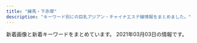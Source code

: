 ```yaml
---
title: "練馬・下赤塚"
description: "キーワード別にの巨乳アジアン・チャイナエステ嬢情報をまとめました。"
---
```


新着画像と新着キーワードをまとめています。
2021年03月03日の情報です。

<DmmAffiliateIns />
<KeywordTable
  shops={
    [
    {
        "img_links": [
            "http://www.hanaest.net/images/r1.jpg",
            "http://www.hanaest.net/up/uploads/20170621202142mimi.jpg",
            "http://www.hanaest.net/up/uploads/20161009222712tomo.jpg",
            "http://www.hanaest.net/images/qj.png",
            "http://www.hanaest.net/images/news.png",
            "http://www.hanaest.net/up/uploads/20171017081729nana.jpg",
            "http://www.hanaest.net/images/ttl_price.png",
            "http://www.hanaest.net/up/uploads/20161128220158nao.jpg",
            "http://www.hanaest.net/images/r2.jpg",
            "http://www.hanaest.net/images/ttl_staff.png",
            "http://www.hanaest.net/images/header_bg.png",
            "http://www.hanaest.net/up/uploads/20171005214644212.jpg",
            "http://www.hanaest.net/images/s2.jpg",
            "http://www.hanaest.net/images/ttl_qj.png"
        ],
        "keywords": {},
        "name": "\u83ef\uff5e\u306f\u306a\uff5e",
        "station": "\u4e0b\u8d64\u585a\u99c5\u5317\u53e3",
        "url": "http://www.hanaest.net/"
    },
    {
        "img_links": [
            "http://binrou.net/img/st111.jpg",
            "http://binrou.net/i/img/sta118.jpg",
            "http://binrou.net/img/s111.jpg",
            "http://binrou.net/img/fla.jpg",
            "http://binrou.net/i/img/sta94.jpg",
            "http://binrou.net/img/sta115.jpg",
            "http://binrou.net/img/st114.jpg",
            "http://binrou.net/img/sta117.jpg",
            "http://binrou.net/img/sta114.jpg",
            "http://binrou.net/i/img/r3.jpg",
            "http://binrou.net/i/img/r1.jpg",
            "http://binrou.net/i/img/sta112.jpg",
            "http://binrou.net/i/img/sta105.jpg",
            "http://binrou.net/img/s117.jpg",
            "http://binrou.net/i/img/sta89.jpg",
            "http://binrou.net/i/img/sta108.jpg",
            "http://binrou.net/i/img/sta109.jpg",
            "http://binrou.net/i/img/sta115.jpg",
            "http://binrou.net/img/s118.jpg",
            "http://binrou.net/img/s115.jpg",
            "http://binrou.net/i/img/sta111.jpg",
            "http://binrou.net/img/botton.jpg",
            "http://binrou.net/i/img/sta98.jpg",
            "http://binrou.net/i/img/st115.jpg",
            "http://binrou.net/img/st118.jpg",
            "http://binrou.net/img/s108.jpg",
            "http://binrou.net/img/sta116.jpg",
            "http://binrou.net/i/img/sta114.jpg",
            "http://binrou.net/i/img/sta97.jpg",
            "http://binrou.net/img/sta118.jpg",
            "http://binrou.net/i/img/sta88.jpg",
            "http://binrou.net/i/img/sta92.jpg",
            "http://binrou.net/img/sta108.jpg",
            "http://binrou.net/i/img/r2.jpg",
            "http://binrou.net/img/s116.jpg",
            "http://binrou.net/img/pickup20.jpg",
            "http://binrou.net/img/sta112.jpg",
            "http://binrou.net/img/sta111.jpg",
            "http://binrou.net/i/img/sta116.jpg",
            "http://binrou.net/i/img/r4.jpg",
            "http://binrou.net/img/st108.jpg",
            "http://binrou.net/img/sta109.jpg",
            "http://binrou.net/img/st109.jpg",
            "http://binrou.net/img/s112.jpg",
            "http://binrou.net/i/img/sta104.jpg",
            "http://binrou.net/img/st117.jpg",
            "http://binrou.net/img/mo.png",
            "http://binrou.net/img/st112.jpg",
            "http://binrou.net/i/img/sta100.jpg",
            "http://binrou.net/img/st116.jpg",
            "http://binrou.net/i/img/st111.jpg",
            "http://binrou.net/img/st115.jpg",
            "http://binrou.net/i/img/sta80.jpg",
            "http://binrou.net/i/img/sta117.jpg",
            "http://binrou.net/img/acc.jpg",
            "http://binrou.net/i/img/acc.jpg",
            "http://binrou.net/img/s114.jpg"
        ],
        "url": "http://binrou.net/",
        "name": "\u30ad\u30e9\u30ad\u30e9",
        "station": "\u7df4\u99ac\u99c5\u897f\u53e3",
        "keywords": {
            "86": 3,
            "F": 2,
            "C": 17,
            "E": 6,
            "D": 1,
            "87": 4,
            "89": 2,
            "88": 1
        }
    },
    {
        "keywords": {
            "87": 6,
            "88": 4,
            "C": 19,
            "D": 10,
            "85": 2,
            "82": 2
        },
        "name": "\u8d64\u3044\u82b1",
        "url": "http://www.akai-hana.esjp.info/",
        "img_links": [
            "http://www.akai-hana.esjp.info/img/slider/2.jpg",
            "http://www.akai-hana.esjp.info/img/btn_blog.jpg",
            "http://www.akai-hana.esjp.info/img/tel.png",
            "http://www.akai-hana.esjp.info/img/info/r7.jpg",
            "http://www.akai-hana.esjp.info/img/info/r4.jpg",
            "http://www.akai-hana.esjp.info/img/info.jpg",
            "http://www.akai-hana.esjp.info/img/info/r2.jpg",
            "http://www.akai-hana.esjp.info/img/pickup.jpg",
            "http://www.akai-hana.esjp.info/files/002.jpg",
            "http://www.akai-hana.esjp.info/files/006.jpg",
            "http://www.akai-hana.esjp.info/img/info/r8.jpg",
            "http://www.akai-hana.esjp.info/img/slider/1.jpg",
            "http://www.akai-hana.esjp.info/img/info/r5.jpg",
            "http://www.akai-hana.esjp.info/img/info/r6.jpg",
            "http://www.akai-hana.esjp.info/img/ttl_news.png",
            "http://www.akai-hana.esjp.info/img/info/r9.jpg",
            "http://www.akai-hana.esjp.info/img/ttl_info.png",
            "http://www.akai-hana.esjp.info/files/007.jpg",
            "http://www.akai-hana.esjp.info/img/goback.jpg",
            "http://www.akai-hana.esjp.info/img/pixta_5458114_M.jpg",
            "http://www.akai-hana.esjp.info/img/imasia_7981159_M.jpg",
            "http://www.akai-hana.esjp.info/files/005.jpg",
            "http://www.akai-hana.esjp.info/img/btn_side_mobile.jpg",
            "http://www.akai-hana.esjp.info/files/003.jpg",
            "http://www.akai-hana.esjp.info/img/info/r3.jpg",
            "http://www.akai-hana.esjp.info/files/001.jpg",
            "http://www.akai-hana.esjp.info/files/004.jpg",
            "http://www.akai-hana.esjp.info/img/pixta_5216568_M.jpg",
            "http://www.akai-hana.esjp.info/img/info/r1.jpg"
        ],
        "station": "\u6210\u5897\u99c54\u756a\u51fa\u53e3"
    },
    {
        "name": "\u30b7\u30a8\u30b9\u30bf",
        "img_links": [
            "http://siesta.ests.jp/photos/sites/39/2021/01/2021011116333321.jpg",
            "http://siesta.ests.jp/images/s-staff.jpg",
            "http://siesta.ests.jp/photos/sites/39/2021/01/2021011116333493.jpg",
            "http://siesta.ests.jp/images/acc1.jpg",
            "http://siesta.ests.jp/images/mobile.jpg",
            "http://siesta.ests.jp/images/top.png",
            "http://siesta.ests.jp/images/acc2.jpg",
            "http://siesta.ests.jp/images/info.jpg",
            "http://siesta.ests.jp/images/s-recriut.jpg",
            "http://siesta.ests.jp/images/acc4.jpg",
            "http://siesta.ests.jp/images/mobile1.jpg",
            "http://siesta.ests.jp/images/acc3.jpg",
            "http://siesta.ests.jp/images/news.jpg",
            "http://siesta.ests.jp/images/pick.jpg",
            "http://siesta.ests.jp/photos/sites/39/2021/01/2021011116333298.jpg"
        ],
        "station": "\u5927\u6cc9\u5b66\u5712\u99c5\u5317\u53e3",
        "url": "http://siesta.ests.jp/",
        "keywords": {
            "88": 4,
            "85": 8,
            "D": 12
        }
    },
    {
        "station": "\u7df4\u99ac\u99c5\u5317\u53e3",
        "name": "\u6708\u306e\u604b",
        "img_links": [
            "http://moonlove.est-u.com/images/index3_06.jpg",
            "http://moonlove.est-u.com/staff/kaori.jpg",
            "http://moonlove.est-u.com/images/index_05.jpg",
            "http://moonlove.est-u.com/images/index_12.jpg",
            "http://moonlove.est-u.com/staff/miki.jpg",
            "http://moonlove.est-u.com/images/index_14.jpg",
            "http://moonlove.est-u.com/images/icon_000.jpg",
            "http://moonlove.est-u.com/images/s3.jpg",
            "http://moonlove.est-u.com/images/s1.jpg",
            "http://moonlove.est-u.com/staff/nami.jpg",
            "http://moonlove.est-u.com/images/index_04.jpg",
            "http://moonlove.est-u.com/images/index_16.jpg",
            "http://moonlove.est-u.com/staff/sakura.jpg",
            "http://moonlove.est-u.com/images/index1_06.jpg",
            "http://moonlove.est-u.com/images/index_13.jpg",
            "http://moonlove.est-u.com/images/s6.jpg",
            "http://moonlove.est-u.com/images/index_15.jpg",
            "http://moonlove.est-u.com/staff/ayumi.jpg",
            "http://moonlove.est-u.com/images/index_02.jpg",
            "http://moonlove.est-u.com/images/index_07.jpg",
            "http://moonlove.est-u.com/images/s5.jpg",
            "http://moonlove.est-u.com/images/index_08.jpg",
            "http://moonlove.est-u.com/images/s4.jpg",
            "http://moonlove.est-u.com/images/s8.jpg",
            "http://moonlove.est-u.com/images/index2_06.jpg",
            "http://moonlove.est-u.com/images/index_17.jpg",
            "http://moonlove.est-u.com/images/index_10.jpg",
            "http://moonlove.est-u.com/images/index_19.jpg",
            "http://moonlove.est-u.com/images/staff_09.jpg"
        ],
        "keywords": {
            "C": 7
        },
        "url": "http://moonlove.est-u.com/"
    },
    {
        "keywords": {},
        "name": "\u3046\u3089\u3089",
        "url": "http://es-nerima.biz/",
        "img_links": [
            "http://es-nerima.biz/wp-content/uploads/2016/10/girl-1-300x450.jpg",
            "http://es-nerima.biz/wp-content/themes/template-salon2/images/newface-ttl.png",
            "http://es-nerima.biz/wp-content/uploads/2016/10/mika-250x330.jpg",
            "http://es-nerima.biz/wp-content/uploads/2016/10/g3-250x330.jpg",
            "http://es-nerima.biz/wp-content/themes/template-salon2/images/pickup-frame.png",
            "http://es-nerima.biz/wp-content/uploads/2016/10/girl-1.jpg",
            "http://es-nerima.biz/wp-content/uploads/2016/10/eri.jpg",
            "http://es-nerima.biz/wp-content/uploads/2016/10/g5.jpg",
            "http://es-nerima.biz/wp-content/uploads/2016/10/g6.jpg",
            "http://es-nerima.biz/wp-content/uploads/2016/10/g6-250x330.jpg",
            "http://es-nerima.biz/wp-content/uploads/2016/10/gallery1.jpg",
            "http://es-nerima.biz/wp-content/uploads/2016/10/mika.jpg",
            "http://es-nerima.biz/wp-content/themes/template-salon2/images/news-ttl.png",
            "http://es-nerima.biz/wp-content/uploads/2016/10/g1-250x330.jpg",
            "http://es-nerima.biz/wp-content/themes/template-salon2/images/massage-de_88_31.jpg",
            "http://es-nerima.biz/wp-content/themes/template-salon2/images/gallery3.jpg",
            "http://es-nerima.biz/wp-content/themes/template-salon2/images/slider1.jpg",
            "http://es-nerima.biz/wp-content/uploads/2016/10/gallery7.jpg",
            "http://es-nerima.biz/wp-content/uploads/2016/10/g1.jpg",
            "http://es-nerima.biz/wp-content/themes/template-salon2/images/gallery2.jpg",
            "http://es-nerima.biz/wp-content/uploads/2016/10/girl-1-250x330.jpg",
            "http://es-nerima.biz/wp-content/themes/template-salon2/images/pickup-ttl.png",
            "http://es-nerima.biz/wp-content/uploads/2016/10/g5-250x330.jpg",
            "http://es-nerima.biz/wp-content/uploads/2016/10/gallery2.jpg",
            "http://es-nerima.biz/wp-content/uploads/2016/10/gallery5.jpg",
            "http://cdn.dino-es.com/images/logo/88x31DinoEs.png",
            "http://es-nerima.biz/wp-content/uploads/2016/10/eri-250x330.jpg",
            "http://es-nerima.biz/wp-content/themes/template-salon2/images/gallery-ttl.png",
            "http://es-nerima.biz/wp-content/uploads/2016/10/gallery8.jpg",
            "http://es-nerima.biz/wp-content/uploads/2016/10/gallery3.jpg",
            "http://es-nerima.biz/wp-content/uploads/2016/10/gallery6.jpg",
            "http://es-nerima.biz/wp-content/uploads/2016/10/g3.jpg",
            "http://es-nerima.biz/wp-content/uploads/2016/10/camp-bnr.jpg",
            "http://es-nerima.biz/wp-content/themes/template-salon2/images/tel.png",
            "http://es-nerima.biz/wp-content/themes/template-salon2/images/gallery1.jpg",
            "http://es-nerima.biz/wp-content/uploads/2016/10/gallery8-600x600.jpg",
            "http://es-nerima.biz/wp-content/themes/template-salon2/images/gallery4.jpg",
            "http://es-nerima.biz/wp-content/themes/template-salon2/images/magazine.jpg",
            "http://es-nerima.biz/wp-content/uploads/2016/10/g4-250x330.jpg",
            "http://es-nerima.biz/wp-content/themes/template-salon2/images/camp-bnr.jpg"
        ],
        "station": "\u7df4\u99ac\u99c5\u5317\u53e3"
    },
    {
        "keywords": {},
        "url": "http://www.relaxes.info/",
        "station": "\u4e0a\u677f\u6a4b\u99c5\u5317\u53e3",
        "img_links": [
            "http://www.relaxes.info/images/ttl_price.png",
            "http://www.relaxes.info/up/uploads/20180315212810me.jpg",
            "http://www.relaxes.info/up/uploads/20201028211704mm.jpg",
            "http://www.relaxes.info/images/price.jpg",
            "http://www.relaxes.info/images/ttl_qj.png",
            "http://www.relaxes.info/images/t1.png",
            "http://www.relaxes.info/images/ttl_staff.png",
            "http://www.relaxes.info/images/s1.png",
            "http://www.relaxes.info/up/uploads/2017071800271212.jpg",
            "http://www.relaxes.info/images/info.jpg",
            "http://www.relaxes.info/images/rec.png",
            "http://www.relaxes.info/images/t2.png",
            "http://www.relaxes.info/images/header_bg.png"
        ],
        "name": "\u8776"
    },
    {
        "img_links": [
            "https://lachesis.este88.com/gals/itika1.jpg",
            "http://lachesis.este88.com/gals/rinnka4.jpg",
            "https://lachesis.este88.com/images/sysh3bar.png",
            "http://lachesis.este88.com/gals/itika2.jpg",
            "http://lachesis.este88.com/gals/maria1.jpg",
            "http://lachesis.este88.com/gals/tumugi3.jpg",
            "http://lachesis.este88.com/images/bg_header3.jpg",
            "http://lachesis.este88.com/gals/minami1.jpg",
            "https://lachesis.este88.com/images/info5.jpg",
            "http://lachesis.este88.com/gals/mao2.jpg",
            "http://lachesis.este88.com/gals/rinnka1.jpg",
            "https://lachesis.este88.com/images/bg_header3.jpg",
            "https://lachesis.este88.com/gals/maria1.jpg",
            "http://lachesis.este88.com/gals/tumugi1.jpg",
            "https://lachesis.este88.com/gals/minami1.jpg",
            "http://lachesis.este88.com/gals/miho2.jpg",
            "http://lachesis.este88.com/gals/itika3.jpg",
            "http://lachesis.este88.com/gals/sayaka1.jpg",
            "http://lachesis.este88.com/gals/aoi2.jpg",
            "http://momipara.jp/img/link/momi234.jpg",
            "http://lachesis.este88.com/gals/minami2.jpg",
            "http://lachesis.este88.com/gals/narumi3.jpg",
            "https://lachesis.este88.com/gals/miku1.jpg",
            "http://lachesis.este88.com/images/sysh3bar.png",
            "http://lachesis.este88.com/gals/sayaka2.jpg",
            "http://lachesis.este88.com/gals/itika1.jpg",
            "https://lachesis.este88.com/gals/rinnka1.jpg",
            "https://lachesis.este88.com/gals/sayaka1.jpg",
            "http://lachesis.este88.com/gals/miku1.jpg",
            "https://lachesis.este88.com/gals/mao1.jpg",
            "http://lachesis.este88.com/gals/aoi3.jpg",
            "https://lachesis.este88.com/gals/narumi1.jpg",
            "http://lachesis.este88.com/gals/sayaka3.jpg",
            "http://lachesis.este88.com/images/line.jpg",
            "http://lachesis.este88.com/gals/narumi4.jpg",
            "https://lachesis.este88.com/gals/tumugi1.jpg",
            "http://lachesis.este88.com/gals/miho3.jpg",
            "http://lachesis.este88.com/gals/aoi1.jpg",
            "http://lachesis.este88.com/gals/mao1.jpg",
            "https://lachesis.este88.com/images/line.jpg",
            "https://lachesis.este88.com/gals/aoi1.jpg",
            "http://lachesis.este88.com/gals/tumugi2.jpg",
            "http://lachesis.este88.com/gals/miku2.jpg",
            "https://lachesis.este88.com/gals/miho1.jpg",
            "http://lachesis.este88.com/gals/miku3.jpg",
            "http://lachesis.este88.com/images/info5.jpg",
            "http://lachesis.este88.com/gals/narumi2.jpg",
            "http://lachesis.este88.com/images/bg_header.jpg",
            "http://lachesis.este88.com/gals/rinnka2.jpg",
            "https://lachesis.este88.com/images/bg_header.jpg",
            "http://lachesis.este88.com/gals/narumi1.jpg",
            "http://lachesis.este88.com/gals/rinnka3.jpg",
            "http://lachesis.este88.com/gals/miho1.jpg"
        ],
        "station": "\u5927\u6cc9\u5b66\u5712\u99c5",
        "url": "http://lachesis.este88.com/",
        "name": "\u30e9\u30b1\u30b7\u30b9\u5927\u6cc9\u5b66\u5712",
        "keywords": {
            "F": 3,
            "G": 1,
            "95": 1,
            "88": 1,
            "86": 1,
            "87": 1,
            "C": 4,
            "84": 1,
            "93": 1,
            "D": 3,
            "91": 2,
            "83": 2,
            "80": 1
        }
    },
    {
        "name": "\u3072\u307e\u308f\u308a",
        "url": "http://himawari.est-u.com/",
        "station": "\u7df4\u99ac\u99c5\u5357\u53e3",
        "img_links": [
            "http://himawari.est-u.com/images/therpist.jpg",
            "http://himawari.est-u.com/images/index_10.jpg",
            "http://himawari.est-u.com/images/a2.jpg",
            "http://himawari.est-u.com/staff/yuki.jpg",
            "http://himawari.est-u.com/staff/nami.jpg",
            "http://himawari.est-u.com/staff/izumi.jpg",
            "http://himawari.est-u.com/images/index_02.jpg",
            "http://himawari.est-u.com/staff/miyuki.jpg",
            "http://himawari.est-u.com/images/a1.jpg",
            "http://himawari.est-u.com/staff/eri.jpg",
            "http://himawari.est-u.com/images/index_08.jpg",
            "http://himawari.est-u.com/images/down.jpg",
            "http://himawari.est-u.com/staff/sakura.jpg",
            "http://himawari.est-u.com/staff/umi.jpg",
            "http://himawari.est-u.com/images/index_04.jpg",
            "http://himawari.est-u.com/staff/asuka.jpg",
            "http://himawari.est-u.com/images/index2_08.jpg"
        ],
        "keywords": {
            "C": 7
        }
    },
    {
        "keywords": {
            "D": 4,
            "86": 3,
            "87": 1
        },
        "name": "\u7652\u3057\u306e\u90e8\u5c4b",
        "url": "http://www.seoul.esjp.info/",
        "img_links": [
            "http://www.seoul.esjp.info/img/nav-001.png",
            "http://www.seoul.esjp.info/files/008.jpg",
            "http://www.seoul.esjp.info/img/nav-002.png",
            "http://www.seoul.esjp.info/files/013.jpg",
            "http://www.seoul.esjp.info/files/007.jpg",
            "http://www.seoul.esjp.info/img/nav-006.png",
            "http://www.seoul.esjp.info/files/003.jpg",
            "http://www.seoul.esjp.info/img/change-002.png",
            "http://www.seoul.esjp.info/img/change-004.png",
            "http://www.seoul.esjp.info/img/nav-003.png",
            "http://www.seoul.esjp.info/files/010.jpg",
            "http://www.seoul.esjp.info/img/foot.png",
            "http://www.seoul.esjp.info/files/015.jpg",
            "http://www.seoul.esjp.info/img/change-005.png",
            "http://www.seoul.esjp.info/img/recuit.png",
            "http://www.seoul.esjp.info/files/001.jpg",
            "http://www.seoul.esjp.info/files/005.jpg",
            "http://www.seoul.esjp.info/img/nav-005.png",
            "http://www.seoul.esjp.info/files/006.jpg",
            "http://www.seoul.esjp.info/img/head.png",
            "http://www.seoul.esjp.info/img/change-001.png",
            "http://www.seoul.esjp.info/files/004.jpg",
            "http://www.seoul.esjp.info/files/011.jpg",
            "http://www.seoul.esjp.info/img/change-003.png",
            "http://www.seoul.esjp.info/img/main-top01.png",
            "http://www.seoul.esjp.info/img/main-top03.png",
            "http://www.seoul.esjp.info/files/012.jpg",
            "http://www.seoul.esjp.info/img/change-006.png",
            "http://www.seoul.esjp.info/img/nav-004.png"
        ],
        "station": "\u7df4\u99ac\u99c5\u897f\u53e3"
    },
    {
        "name": "AROMA PLAZA \u30a2\u30ed\u30de\u30d7\u30e9\u30b6",
        "station": "\u77f3\u795e\u4e95\u516c\u5712\u99c5\u5357\u53e3",
        "keywords": {},
        "img_links": [],
        "url": "http://aroma-p.info/"
    },
    {
        "img_links": [
            "http://www.e-rakuraku.info/images/s1.png",
            "http://www.e-rakuraku.info/images/g4.jpg",
            "http://www.e-rakuraku.info/images/tite-staff.png",
            "http://www.e-rakuraku.info/images/mobile.png",
            "http://www.e-rakuraku.info/images/tel.png",
            "http://www.e-rakuraku.info/images/s2.png",
            "http://www.e-rakuraku.info/images/top.jpg",
            "http://www.e-rakuraku.info/images/g1.jpg",
            "http://www.e-rakuraku.info/images/sr.png",
            "http://www.e-rakuraku.info/images/huiyuan.png",
            "http://www.e-rakuraku.info/images/g5.jpg",
            "http://www.e-rakuraku.info/images/g3.jpg",
            "http://www.e-rakuraku.info/images/tite-gallery.png",
            "http://www.e-rakuraku.info/images/g2.jpg",
            "http://www.e-rakuraku.info/images/newt.png",
            "http://www.e-rakuraku.info/images/newfacet.png",
            "http://www.e-rakuraku.info/images/g0.jpg",
            "http://www.e-rakuraku.info/images/nei_03.jpg"
        ],
        "keywords": {
            "C": 13
        },
        "name": "\u697d\u697d",
        "url": "http://www.e-rakuraku.info/",
        "station": "\u4e2d\u6751\u6a4b\u99c5"
    },
    {
        "url": "http://margaret.ests.jp/",
        "name": "\u30de\u30fc\u30ac\u30ec\u30c3\u30c8",
        "img_links": [
            "http://margaret.ests.jp/images/room1.jpg",
            "http://margaret.ests.jp/images/mobile.jpg",
            "http://margaret.ests.jp/photos/sites/29/2020/06/2020062814010219.jpeg",
            "http://margaret.ests.jp/images/service1.jpg",
            "http://margaret.ests.jp/photos/sites/29/2021/01/2021011511194654.jpg",
            "http://margaret.ests.jp/photos/sites/29/2020/08/2020080615352994.jpeg",
            "http://margaret.ests.jp/photos/sites/29/2020/03/2020032709162529.jpg",
            "http://margaret.ests.jp/images/s_news.jpg",
            "http://margaret.ests.jp/images/top.jpg",
            "http://margaret.ests.jp/photos/sites/29/2020/05/202005281752578.jpg",
            "http://margaret.ests.jp/photos/sites/29/2020/04/202004102157462.jpeg",
            "http://margaret.ests.jp/images/info.jpg",
            "http://margaret.ests.jp/images/room3.jpg",
            "http://margaret.ests.jp/images/s_pick.jpg",
            "http://margaret.ests.jp/images/s_staff.png",
            "http://margaret.ests.jp/images/service3.jpg",
            "http://margaret.ests.jp/images/s_service.png",
            "http://margaret.ests.jp/photos/sites/29/2020/04/202004081414540.jpg",
            "http://margaret.ests.jp/images/room2.jpg",
            "http://margaret.ests.jp/photos/sites/29/2020/04/2020040205541033.jpg",
            "http://margaret.ests.jp/images/service4.jpg",
            "http://margaret.ests.jp/images/service2.jpg",
            "http://margaret.ests.jp/photos/sites/29/2020/04/2020041014190824.jpg",
            "http://margaret.ests.jp/photos/sites/29/2020/08/2020082222274080.jpeg",
            "http://margaret.ests.jp/photos/sites/29/2020/06/202006301829174.jpeg",
            "http://margaret.ests.jp/images/room4.jpg"
        ],
        "keywords": {
            "F": 12,
            "86": 24,
            "87": 12,
            "88": 24,
            "85": 36,
            "D": 84,
            "E": 36
        },
        "station": "\u685c\u53f0\u99c5\u5317\u53e3"
    },
    {
        "url": "https://1270791003.wixsite.com/mysite/",
        "img_links": [
            "https://static.wixstatic.com/media/56292f_4d626237c2cd4806b0251dae4554758e.jpg",
            "https://static.wixstatic.com/media/73ea4e_73ca4971bac34776a53c8b09526abe0d~mv2.jpg",
            "https://static.wixstatic.com/media/56292f_3dc196c69ac04338b46a28f7dc0f4df2.jpg",
            "https://static.wixstatic.com/media/73ea4e_4f276738c0354f93b87840e2d55be62b~mv2.png"
        ],
        "keywords": {},
        "station": "\u65b0\u685c\u53f0\u99c5",
        "name": "\u697d\u3005"
    },
    {
        "url": "http://www.kawaii.mensest.com/",
        "img_links": [
            "http://www.kawaii.mensest.com/common/images/photo03.jpg",
            "http://www.kawaii.mensest.com/files/012.jpg",
            "http://www.kawaii.mensest.com/images/icon_concept.png",
            "http://www.kawaii.mensest.com/common/images/photo01.jpg",
            "http://www.kawaii.mensest.com/files/010.jpg",
            "http://www.kawaii.mensest.com/files/011.jpg",
            "http://www.kawaii.mensest.com/images/icon_info.png",
            "http://www.kawaii.mensest.com/images/icon_staff.png",
            "http://www.kawaii.mensest.com/images/end-info.png",
            "http://www.kawaii.mensest.com/common/images/photo02.jpg",
            "http://www.kawaii.mensest.com/images/btn2.png",
            "http://www.kawaii.mensest.com/files/009.jpg",
            "http://www.kawaii.mensest.com/images/mainImg_sub.jpg",
            "http://www.kawaii.mensest.com/images/icon_tel.png",
            "http://www.kawaii.mensest.com/images/icon_top.png"
        ],
        "station": "\u7df4\u99ac\u99c5\u4e2d\u592e\u53e3",
        "keywords": {
            "87": 4,
            "D": 4
        },
        "name": "Kawaii\u604b\u4eba"
    },
    {
        "url": "http://www.hi-msg.com/dansin/",
        "station": "\u3068\u304d\u308f\u53f0\u99c5\u5357\u53e3",
        "name": "\u6696\u5fc3",
        "img_links": [
            "http://www.hi-msg.com/dansin/images/top1.jpg",
            "http://www.hi-msg.com/dansin/images/top.jpg",
            "http://www.hi-msg.com/dansin/images/nav.jpg",
            "http://www.hi-msg.com/dansin/images/s_face.jpg",
            "http://www.hi-msg.com/dansin/images/p-8.jpg",
            "http://www.hi-msg.com/dansin/images/p-4-1.jpg",
            "http://www.hi-msg.com/dansin/images/p-1.jpg",
            "http://www.hi-msg.com/dansin/images/p-2-1.jpg",
            "http://www.hi-msg.com/dansin/images/s_info.jpg",
            "http://www.hi-msg.com/dansin/images/p-5-1.jpg",
            "http://www.hi-msg.com/dansin/images/1.jpg",
            "http://www.hi-msg.com/dansin/images/s_news.jpg",
            "http://www.hi-msg.com/dansin/images/s_pick.jpg",
            "http://www.hi-msg.com/dansin/images/p-5.jpg",
            "http://www.hi-msg.com/dansin/images/p-4.jpg",
            "http://www.hi-msg.com/dansin/images/p-1-1.jpg",
            "http://www.hi-msg.com/dansin/images/p-6-1.jpg",
            "http://www.hi-msg.com/dansin/images/p-6.jpg",
            "http://www.hi-msg.com/dansin/images/end1.jpg",
            "http://www.hi-msg.com/dansin/images/p-2.jpg",
            "http://www.hi-msg.com/dansin/images/p-7.jpg",
            "http://www.hi-msg.com/dansin/images/mobile.jpg"
        ],
        "keywords": {}
    },
    {
        "keywords": {},
        "img_links": [
            "http://www.es-yas.click/images/2.jpg",
            "http://www.es-yas.click/images/1.jpg",
            "http://www.es-yas.click/images/mobile.jpg",
            "http://www.es-yas.click/images/interior_t.jpg",
            "http://www.es-yas.click/img/magi1.jpg",
            "http://www.es-yas.click/img/sayuri1.jpg",
            "http://www.es-yas.click/images/newface.png",
            "http://www.es-yas.click/images/info.png",
            "http://www.es-yas.click/images/head.jpg",
            "http://www.es-yas.click/images/sirase.jpg",
            "http://www.es-yas.click/images/sys2.png",
            "http://www.es-yas.click/images/int1.png",
            "http://www.es-yas.click/img/riri1.jpg",
            "http://www.es-yas.click/images/int2.png",
            "http://www.es-yas.click/images/staff_t.jpg",
            "http://www.es-yas.click/images/tel.jpg",
            "http://www.es-yas.click/images/3.jpg",
            "http://www.es-yas.click/images/sys1.png",
            "http://www.es-yas.click/images/s1.png",
            "http://www.es-yas.click/images/news.jpg",
            "http://www.es-yas.click/images/ac1.png"
        ],
        "name": "\u30b9\u30a6\u30a3\u30fc\u30c8",
        "station": "\u4e2d\u6751\u6a4b\u99c5\u5357\u53e3",
        "url": "http://www.es-yas.click/"
    },
    {
        "img_links": [
            "http://www.sugatabi.mesthe.com/files/008.jpg",
            "http://www.sugatabi.mesthe.com/files/008-02.jpg",
            "http://www.sugatabi.mesthe.com/files/006.jpg",
            "http://www.sugatabi.mesthe.com/files/009-02.jpg",
            "http://www.sugatabi.mesthe.com/files/005.jpg",
            "http://www.sugatabi.mesthe.com/files/002.jpg",
            "http://www.sugatabi.mesthe.com/images/shop/shop03.jpg",
            "http://www.sugatabi.mesthe.com/files/001.jpg",
            "http://www.sugatabi.mesthe.com/files/003-02.jpg",
            "http://www.sugatabi.mesthe.com/files/009.jpg",
            "http://www.sugatabi.mesthe.com/files/006-02.jpg",
            "http://www.sugatabi.mesthe.com/files/004.jpg",
            "http://www.sugatabi.mesthe.com/files/010.jpg",
            "http://www.sugatabi.mesthe.com/images/shop/shop04.jpg",
            "http://www.sugatabi.mesthe.com/files/010-02.jpg",
            "http://www.sugatabi.mesthe.com/files/001-02.jpg",
            "http://www.sugatabi.mesthe.com/images/bj3.png",
            "http://www.sugatabi.mesthe.com/files/003.jpg",
            "http://www.sugatabi.mesthe.com/images/top_sche.png",
            "http://www.sugatabi.mesthe.com/images/girl-z1.jpg",
            "http://www.sugatabi.mesthe.com/images/shop/shop01.jpg",
            "http://www.sugatabi.mesthe.com/files/002-02.jpg",
            "http://www.sugatabi.mesthe.com/images/link_line.png",
            "http://www.sugatabi.mesthe.com/images/staff_line.png",
            "http://www.sugatabi.mesthe.com/images/shop/shop02.jpg",
            "http://www.sugatabi.mesthe.com/images/top.jpg",
            "http://www.sugatabi.mesthe.com/images/mobile.jpg",
            "http://www.sugatabi.mesthe.com/images/girl-z2.jpg",
            "http://www.sugatabi.mesthe.com/files/004-02.jpg",
            "http://www.sugatabi.mesthe.com/files/005-02.jpg"
        ],
        "keywords": {
            "85": 1,
            "D": 7,
            "84": 1,
            "86": 3,
            "87": 4,
            "C": 2
        },
        "name": "\u59ff\u7f8e",
        "url": "http://www.sugatabi.mesthe.com/",
        "station": "\u3068\u304d\u308f\u53f0\u99c5\u5357\u53e3"
    },
    {
        "station": "\u6210\u5897\u99c5\u5317\u53e3",
        "name": "\u5348\u5f8c\u306e\u591c",
        "url": "http://mannmaru.xyz/",
        "keywords": {
            "94": 1,
            "89": 1,
            "E": 2,
            "G": 1,
            "88": 1,
            "86": 17,
            "D": 17,
            "C": 26
        },
        "img_links": [
            "http://mannmaru.xyz/uploads/201106/1-201106163411121.jpg",
            "http://mannmaru.xyz/uploads/210118/1-21011P91210456.jpg",
            "http://mannmaru.xyz/style/images/end.jpg",
            "http://mannmaru.xyz/style/images/bj3.png",
            "http://mannmaru.xyz/uploads/210222/1-210222095259219.jpg",
            "http://mannmaru.xyz/uploads/210301/1-2103010Z614408.jpg",
            "http://mannmaru.xyz/uploads/201020/1-2010200T649248.jpg",
            "http://mannmaru.xyz/uploads/201020/1-2010200TG3423.jpg",
            "http://mannmaru.xyz/uploads/201006/1-201006104306102.jpg",
            "http://mannmaru.xyz/uploads/201214/1-2012141405532C.jpg",
            "http://mannmaru.xyz/uploads/201106/1-2011061633492c.jpg",
            "http://mannmaru.xyz/uploads/210118/1-21011P9140L03.jpg",
            "http://mannmaru.xyz/uploads/210201/1-210201103ZbG.jpg",
            "http://mannmaru.xyz/uploads/210201/1-21020110402L62.jpg",
            "http://mannmaru.xyz/uploads/201028/1-20102Q24R2Y7.jpg",
            "http://mannmaru.xyz/style/images/room2.jpg",
            "http://mannmaru.xyz/uploads/210201/1-2102011039521I.jpg",
            "http://mannmaru.xyz/style/images/top.png",
            "http://mannmaru.xyz/uploads/201026/1-201026095440P8.jpg",
            "http://mannmaru.xyz/uploads/210222/1-210222095309317.jpg",
            "http://mannmaru.xyz/uploads/210301/1-2103010Z550512.jpg",
            "http://mannmaru.xyz/uploads/201130/1-20113009354V96.jpg",
            "http://mannmaru.xyz/uploads/210201/1-210201104555H2.jpg",
            "http://mannmaru.xyz/uploads/201130/1-20113009352G24.jpg",
            "http://mannmaru.xyz/uploads/210105/1-210105124S0643.jpg",
            "http://mannmaru.xyz/uploads/210118/1-21011P913545J.jpg",
            "http://mannmaru.xyz/style/images/room4.jpg",
            "http://mannmaru.xyz/uploads/210222/1-210222095423251.jpg",
            "http://mannmaru.xyz/uploads/210201/1-210201104603c3.jpg",
            "http://mannmaru.xyz/uploads/210105/1-210105124QM16.jpg",
            "http://mannmaru.xyz/uploads/210222/1-21022209535E28.jpg",
            "http://mannmaru.xyz/uploads/201006/1-201006104331a4.jpg",
            "http://mannmaru.xyz/uploads/201010/1-2010101A4532c.jpg",
            "http://mannmaru.xyz/uploads/210301/1-2103010Z62C22.jpg",
            "http://mannmaru.xyz/style/images/mobile.jpg",
            "http://mannmaru.xyz/uploads/201214/1-201214140532633.jpg",
            "http://mannmaru.xyz/uploads/201028/1-20102Q24S0942.jpg",
            "http://mannmaru.xyz/uploads/210105/1-210105124T2148.jpg",
            "http://mannmaru.xyz/uploads/201112/1-2011120U259211.jpg",
            "http://mannmaru.xyz/style/images/room1.jpg",
            "http://mannmaru.xyz/uploads/210115/1-2101151H414522.jpg",
            "http://mannmaru.xyz/uploads/201112/1-2011120U33N31.jpg",
            "http://mannmaru.xyz/uploads/201106/1-201106163420503.jpg",
            "http://mannmaru.xyz/style/images/room3.jpg",
            "http://mannmaru.xyz/uploads/201130/1-20113009355I62.jpg",
            "http://mannmaru.xyz/uploads/201006/1-201006104323245.jpg",
            "http://mannmaru.xyz/uploads/201028/1-20102Q24PXb.jpg",
            "http://mannmaru.xyz/uploads/201214/1-201214140544N0.jpg",
            "http://mannmaru.xyz/style/images/girl-z1.jpg",
            "http://mannmaru.xyz/style/images/staff_line.png",
            "http://mannmaru.xyz/uploads/201020/1-2010200TF4347.jpg",
            "http://mannmaru.xyz/uploads/210201/1-21020110453K96.jpg",
            "http://mannmaru.xyz/uploads/210222/1-2102220954134V.jpg",
            "http://mannmaru.xyz/plus/images/room5.jpg",
            "http://mannmaru.xyz/uploads/201212/1-201212152243942.jpg",
            "http://mannmaru.xyz/style/images/girl-z2.jpg",
            "http://mannmaru.xyz/uploads/210222/1-21022209531W45.jpg",
            "http://mannmaru.xyz/uploads/200912/1-200912152551K9.jpg",
            "http://mannmaru.xyz/uploads/201226/1-20122616061Aa.jpg",
            "http://mannmaru.xyz/uploads/201112/1-2011120U32Q21.jpg",
            "http://mannmaru.xyz/style/images/dt.jpg"
        ]
    },
    {
        "station": "\u7df4\u99ac\u99c5",
        "url": "http://amaen.rankuens.com/",
        "name": "\u7518\u3048\u3093\u574a",
        "keywords": {
            "89": 2,
            "87": 3,
            "C": 2
        },
        "img_links": [
            "http://amaen.rankuens.com/css/staff/staff-05.jpg",
            "http://amaen.rankuens.com/css/staff/staff-004.jpg",
            "http://amaen.rankuens.com/css/staff/naiyo02.png",
            "http://amaen.rankuens.com/css/nav/nav04.png",
            "http://amaen.rankuens.com/css/nav/nav02.png",
            "http://amaen.rankuens.com/css/left.png",
            "http://amaen.rankuens.com/css/nav/nav06.png",
            "http://amaen.rankuens.com/css/nav/nav05.png",
            "http://amaen.rankuens.com/css/top04.jpg",
            "http://amaen.rankuens.com/css/staff/staff-02.jpg",
            "http://amaen.rankuens.com/css/top01.jpg",
            "http://amaen.rankuens.com/css/right.png",
            "http://amaen.rankuens.com/css/nav/nav03.png",
            "http://amaen.rankuens.com/css/head.jpg",
            "http://amaen.rankuens.com/css/staff/naiyo01.png",
            "http://amaen.rankuens.com/css/nav/nav01.png",
            "http://amaen.rankuens.com/css/top02.jpg",
            "http://amaen.rankuens.com/css/staff/staff-01.jpg",
            "http://amaen.rankuens.com/css/staff/staff-003.jpg"
        ]
    },
    {
        "img_links": [
            "http://www.nerima-rose.com/images/index-rosa_04.jpg",
            "http://www.nerima-rose.com/images/aroma/r1.jpg",
            "http://www.nerima-rose.com/images/staff/16/kaori2.jpg",
            "http://www.nerima-rose.com/images/index-rosa_02.jpg",
            "http://www.nerima-rose.com/images/rosa-pindao_07.jpg",
            "http://www.nerima-rose.com/images/staff/16/misaki2.jpg",
            "http://www.nerima-rose.com/images/staff/17/2/ena.jpg",
            "http://www.nerima-rose.com/images/images/sys2018_06.jpg",
            "http://www.nerima-rose.com/images/rosa-sys_04.jpg",
            "http://www.nerima-rose.com/images/nav/nav-rec.jpg",
            "http://www.nerima-rose.com/cgi-bin/topics/img/16-1.jpg",
            "http://www.nerima-rose.com/images/shop/4/s1.jpg",
            "http://www.nerima-rose.com/images/staff/16/aya2.jpg",
            "http://www.nerima-rose.com/images/aroma/r3.jpg",
            "http://www.nerima-rose.com/images/rosa-sys_09a.jpg",
            "http://www.nerima-rose.com/images/images/sys2018_03.jpg",
            "http://www.nerima-rose.com/images/sys3.jpg",
            "http://www.nerima-rose.com/images/shop/h1.jpg",
            "http://www.nerima-rose.com/images/aroma/r2.jpg",
            "http://www.nerima-rose.com/images/staff/17/2/nana.png",
            "http://www.nerima-rose.com/images/shop/11.jpg",
            "http://www.nerima-rose.com/images/index-rosa_09.jpg",
            "http://www.nerima-rose.com/images/staff/17/riri.jpg",
            "http://www.nerima-rose.com/images/shop/3/sh1.jpg",
            "http://www.nerima-rose.com/images/staff/17/2/kina.jpg",
            "http://www.nerima-rose.com/images/rosa-pindao_09.jpg",
            "http://www.nerima-rose.com/images/nav/nav-acc.jpg"
        ],
        "keywords": {
            "C": 8
        },
        "url": "http://www.nerima-rose.com/",
        "name": "ROSE",
        "station": "\u7df4\u99ac\u99c5\u5357\u53e3"
    },
    {
        "img_links": [],
        "name": "\u6e29",
        "url": "http://tenpo2.iest.info/",
        "keywords": {},
        "station": "\u4e0a\u677f\u6a4b\u99c5\u5317\u53e3"
    },
    {
        "img_links": [
            "http://koukoku.xyz/garden/css/staff/staff001.jpg",
            "http://koukoku.xyz/garden/css/nav/nav05.png",
            "http://koukoku.xyz/garden/css/nav/nav06.png",
            "http://koukoku.xyz/garden/css/left.jpg",
            "http://koukoku.xyz/garden/css/nav/nav04.png",
            "http://koukoku.xyz/garden/css/nav/nav03.png",
            "http://koukoku.xyz/garden/css/staff06.jpg",
            "http://koukoku.xyz/garden/css/nav/nav01.png",
            "http://koukoku.xyz/garden/css/staff/staff06.jpg",
            "http://koukoku.xyz/garden/css/nav/nav02.png",
            "http://koukoku.xyz/garden/css/staff/staff05-b.jpg",
            "http://koukoku.xyz/garden/css/staff001.jpg",
            "http://koukoku.xyz/garden/css/top01.jpg",
            "http://koukoku.xyz/garden/css/staff/staff003.jpg",
            "http://koukoku.xyz/garden/css/tel.png",
            "http://koukoku.xyz/garden/css/staff/staff05.jpg",
            "http://koukoku.xyz/garden/css/staff0002.jpg",
            "http://koukoku.xyz/garden/css/staff05.jpg",
            "http://koukoku.xyz/garden/css/staff/staff004.jpg",
            "http://koukoku.xyz/garden/css/top04.jpg",
            "http://koukoku.xyz/garden/css/staff/staff002.jpg",
            "http://koukoku.xyz/garden/css/right.jpg"
        ],
        "name": "\u591c\u306e\u30ac\u30fc\u30c7\u30f3",
        "url": "http://koukoku.xyz/garden/",
        "keywords": {
            "85": 1,
            "89": 2,
            "E": 1,
            "D": 3,
            "F": 1,
            "87": 1,
            "C": 1,
            "92": 2
        },
        "station": "\u7df4\u99ac\u99c5"
    },
    {
        "station": "\u7df4\u99ac\u99c5\u897f\u53e3",
        "name": "\u3064\u307c\u307f",
        "img_links": [],
        "url": "https://salasa.tokyo/",
        "keywords": {}
    },
    {
        "url": "http://midori-massage.work/",
        "name": "\u7dd1",
        "keywords": {
            "E": 5,
            "F": 2,
            "87": 5,
            "D": 2,
            "89": 1,
            "88": 3,
            "C": 16
        },
        "img_links": [
            "http://midori-massage.work/img/st056.jpg",
            "http://midori-massage.work/img/st56.jpg",
            "http://midori-massage.work/img/ss45.jpg",
            "http://midori-massage.work/img/st54.jpg",
            "http://midori-massage.work/img/a3.jpg",
            "http://midori-massage.work/img/ss55.jpg",
            "http://midori-massage.work/img/ss41.jpg",
            "http://midori-massage.work/img/ss2.jpg",
            "http://midori-massage.work/img/ss8.jpg",
            "http://midori-massage.work/img/ss46.jpg",
            "http://midori-massage.work/img/mo.png",
            "http://midori-massage.work/img/ss34.jpg",
            "http://midori-massage.work/img/ss50.jpg",
            "http://midori-massage.work/img/ss6.jpg",
            "http://midori-massage.work/img/ss16.jpg",
            "http://midori-massage.work/img/ss9.jpg",
            "http://midori-massage.work/img/ss33.jpg",
            "http://midori-massage.work/img/a2.jpg",
            "http://midori-massage.work/img/st53.jpg",
            "http://midori-massage.work/img/fla-1.jpg",
            "http://midori-massage.work/img/ss23.jpg",
            "http://midori-massage.work/img/ss30.jpg",
            "http://midori-massage.work/img/st50.jpg",
            "http://midori-massage.work/img/ss3.jpg",
            "http://midori-massage.work/img/ss31.jpg",
            "http://midori-massage.work/img/ss22.jpg",
            "http://midori-massage.work/img/ss12.jpg",
            "http://midori-massage.work/img/s55.png",
            "http://midori-massage.work/img/ss40.jpg",
            "http://midori-massage.work/img/ss48.jpg",
            "http://midori-massage.work/img/ss36.jpg",
            "http://midori-massage.work/img/s47.png",
            "http://midori-massage.work/img/s54.png",
            "http://midori-massage.work/img/st57.jpg",
            "http://midori-massage.work/img/ss1.jpg",
            "http://midori-massage.work/img/ss37.jpg",
            "http://midori-massage.work/img/ss44.jpg",
            "http://midori-massage.work/img/ss51.jpg",
            "http://midori-massage.work/img/st55.jpg",
            "http://midori-massage.work/img/ss15.jpg",
            "http://midori-massage.work/img/s50.png",
            "http://midori-massage.work/img/botton.jpg",
            "http://midori-massage.work/img/ss32.jpg",
            "http://midori-massage.work/img/ss13.jpg",
            "http://midori-massage.work/img/ss7.jpg",
            "http://midori-massage.work/img/st52.jpg",
            "http://midori-massage.work/img/ss24.jpg",
            "http://midori-massage.work/img/ss47.jpg",
            "http://midori-massage.work/img/ss18.jpg",
            "http://midori-massage.work/img/ss5.jpg",
            "http://midori-massage.work/img/ss19.jpg",
            "http://midori-massage.work/img/ss26.jpg",
            "http://midori-massage.work/img/ss14.jpg",
            "http://midori-massage.work/img/ss4.jpg",
            "http://midori-massage.work/img/ss25.jpg",
            "http://midori-massage.work/img/ss17.jpg",
            "http://midori-massage.work/img/ss49.jpg",
            "http://midori-massage.work/img/ss42.jpg",
            "http://midori-massage.work/img/ss57.jpg",
            "http://midori-massage.work/img/fla-2.jpg",
            "http://midori-massage.work/img/ss10.jpg",
            "http://midori-massage.work/img/ss28.jpg",
            "http://midori-massage.work/img/s57.png",
            "http://midori-massage.work/img/s56.png",
            "http://midori-massage.work/img/ss56.jpg",
            "http://midori-massage.work/img/ss35.jpg",
            "http://midori-massage.work/img/ss21.jpg",
            "http://midori-massage.work/img/st47.jpg",
            "http://midori-massage.work/img/ss38.jpg",
            "http://midori-massage.work/img/s53.png",
            "http://midori-massage.work/img/ss43.jpg",
            "http://midori-massage.work/img/s49.png",
            "http://midori-massage.work/img/ss39.jpg",
            "http://midori-massage.work/img/ss54.jpg",
            "http://midori-massage.work/img/ss20.jpg",
            "http://midori-massage.work/img/s52.png",
            "http://midori-massage.work/img/a1.jpg",
            "http://midori-massage.work/img/ss29.jpg",
            "http://midori-massage.work/img/ss52.jpg",
            "http://midori-massage.work/img/st49.jpg",
            "http://midori-massage.work/img/ss53.jpg"
        ],
        "station": "\u8981\u753a\u99c55\u756a\u51fa\u53e3"
    },
    {
        "url": "http://ponfu-massage.work/",
        "keywords": {
            "88": 4,
            "87": 4,
            "C": 21,
            "84": 1,
            "E": 1,
            "89": 1,
            "D": 8,
            "F": 2,
            "85": 2
        },
        "name": "\u30dd\u30f3\u30d5\u30fc",
        "img_links": [
            "http://ponfu-massage.work/img/sta45.jpg",
            "http://ponfu-massage.work/img/st28.jpg",
            "http://ponfu-massage.work/img/s46.jpg",
            "http://ponfu-massage.work/img/s30.jpg",
            "http://ponfu-massage.work/img/nos.jpg",
            "http://ponfu-massage.work/img/botton.jpg",
            "http://ponfu-massage.work/img/s38.jpg",
            "http://ponfu-massage.work/img/s41.jpg",
            "http://ponfu-massage.work/img/acc1.jpg",
            "http://ponfu-massage.work/img/campian.jpg",
            "http://ponfu-massage.work/img/s42.jpg",
            "http://ponfu-massage.work/img/acc7.jpg",
            "http://ponfu-massage.work/img/s44.jpg",
            "http://ponfu-massage.work/img/st46.jpg",
            "http://ponfu-massage.work/img/acc3.jpg",
            "http://ponfu-massage.work/img/sta44.jpg",
            "http://ponfu-massage.work/img/st42.jpg",
            "http://ponfu-massage.work/img/st44.jpg",
            "http://ponfu-massage.work/img/acc2.jpg",
            "http://ponfu-massage.work/img/sta28.jpg",
            "http://ponfu-massage.work/img/sta30.jpg",
            "http://ponfu-massage.work/img/st45.jpg",
            "http://ponfu-massage.work/img/sta38.jpg",
            "http://ponfu-massage.work/img/st18.jpg",
            "http://ponfu-massage.work/img/st43.jpg",
            "http://ponfu-massage.work/img/acc9.jpg",
            "http://ponfu-massage.work/img/st38.jpg",
            "http://ponfu-massage.work/img/sta43.jpg",
            "http://ponfu-massage.work/img/st39.jpg",
            "http://ponfu-massage.work/img/st41.jpg",
            "http://ponfu-massage.work/img/sta35.jpg",
            "http://ponfu-massage.work/img/sta41.jpg",
            "http://ponfu-massage.work/img/acc4.jpg",
            "http://ponfu-massage.work/img/sta42.jpg",
            "http://ponfu-massage.work/img/s43.jpg",
            "http://ponfu-massage.work/img/acc5.jpg",
            "http://ponfu-massage.work/img/s39.jpg",
            "http://ponfu-massage.work/img/acc10.jpg",
            "http://ponfu-massage.work/img/st30.jpg",
            "http://ponfu-massage.work/img/acc6.jpg",
            "http://ponfu-massage.work/img/sta46.jpg",
            "http://ponfu-massage.work/img/sta39.jpg",
            "http://ponfu-massage.work/img/s45.jpg",
            "http://ponfu-massage.work/img/acc8.jpg",
            "http://ponfu-massage.work/img/st35.jpg"
        ],
        "station": "\u7df4\u99ac\u99c5\u897f\u53e3"
    },
    {
        "keywords": {},
        "img_links": [
            "http://c-sakura.work/images/staff_t.jpg",
            "http://c-sakura.work/images/3.jpg",
            "http://c-sakura.work/images/int2.png",
            "http://c-sakura.work/images/int1.png",
            "http://c-sakura.work/img/ami1.jpg",
            "http://c-sakura.work/images/2.jpg",
            "http://c-sakura.work/images/head.jpg",
            "http://c-sakura.work/images/news.png",
            "http://c-sakura.work/images/1.jpg",
            "http://c-sakura.work/img/yuri1.jpg",
            "http://c-sakura.work/images/sys1.png",
            "http://c-sakura.work/images/sisu.png",
            "http://c-sakura.work/images/tel.jpg",
            "http://c-sakura.work/img/yuyu1.jpg",
            "http://c-sakura.work/images/info.png",
            "http://c-sakura.work/images/mobile.jpg",
            "http://c-sakura.work/images/interior_t.jpg"
        ],
        "name": "\u9577\u4e45*\u3061\u3087\u3046\u304d\u3085\u3046",
        "url": "http://c-sakura.work/",
        "station": "\u4e0b\u8d64\u585a\u99c5\u5317\u53e3"
    },
    {
        "name": "\u5927\u5983",
        "keywords": {},
        "station": "\u7df4\u99ac\u99c5\u897f\u53e3",
        "url": "http://sh-dafei.work/",
        "img_links": [
            "http://sh-dafei.work/uploads/181206/1-1Q2061250494E.jpg",
            "http://sh-dafei.work/uploads/171031/1-1G0311G4095M.jpg",
            "http://sh-dafei.work/uploads/180612/1-1P612160029349.jpg",
            "http://sh-dafei.work/uploads/181206/1-1Q2061253211D.jpg",
            "http://sh-dafei.work/uploads/171031/1-1G0311G556445.jpg",
            "http://sh-dafei.work/uploads/181206/1-1Q2061249563O.jpg",
            "http://sh-dafei.work/uploads/201113/1-20111314213cQ.jpg",
            "http://sh-dafei.work/uploads/190924/1-1Z924151334121.jpg",
            "http://sh-dafei.work/uploads/180612/1-1P6121601061c.jpg",
            "http://sh-dafei.work/uploads/200117/1-20011G614144B.jpg",
            "http://sh-dafei.work/uploads/190130/1-1Z130162635508.jpg",
            "http://sh-dafei.work/uploads/190809/1-1ZP9125I01S.jpg",
            "http://sh-dafei.work/uploads/191115/1-191115132040J2.jpg",
            "http://sh-dafei.work/uploads/200612/1-200612154534W8.jpg",
            "http://sh-dafei.work/uploads/190301/1-1Z30116320A41.jpg",
            "http://sh-dafei.work/uploads/allimg/180612/1-1P612160305350.jpg",
            "http://sh-dafei.work/templets/default/pc/picture/s_news.png",
            "http://sh-dafei.work/uploads/171031/1-1G0311G531445.jpg",
            "http://sh-dafei.work/templets/default/pc/picture/staffs.png",
            "http://sh-dafei.work/uploads/190329/1-1Z329151011c7.jpg",
            "http://sh-dafei.work/uploads/181207/1-1Q20G35320X0.png",
            "http://sh-dafei.work/uploads/201002/1-201002144Z11V.jpg",
            "http://sh-dafei.work/uploads/181214/1-1Q214154222511.jpg",
            "http://sh-dafei.work/uploads/210219/1-210219105500300.jpg",
            "http://sh-dafei.work/templets/default/pc/picture/s_pick.png",
            "http://sh-dafei.work/uploads/181207/1-1Q20G40K63R.jpg",
            "http://sh-dafei.work/templets/default/pc/picture/s_staff.png",
            "http://sh-dafei.work/templets/default/pc/picture/face.png",
            "http://sh-dafei.work/templets/default/pc/picture/end1.jpg",
            "http://sh-dafei.work/uploads/180227/1-1P22G40S5448.jpg",
            "http://sh-dafei.work/uploads/181206/1-1Q206125154224.jpg",
            "http://sh-dafei.work/uploads/171031/1-1G0311G344914.jpg",
            "http://sh-dafei.work/uploads/171031/1-1G0311G505933.jpg"
        ]
    },
    {
        "name": "\u61a9",
        "keywords": {},
        "station": "\u5927\u5c71\u99c5\u5357\u53e3",
        "url": "http://c-ikoi.work/",
        "img_links": [
            "http://c-ikoi.work/images/rec1.png",
            "http://c-ikoi.work/images/1.jpg",
            "http://c-ikoi.work/images/3.jpg",
            "http://c-ikoi.work/images/tel.jpg",
            "http://c-ikoi.work/images/4.jpg",
            "http://c-ikoi.work/images/int1.png",
            "http://c-ikoi.work/images/concept.jpg",
            "http://c-ikoi.work/images/staff_t.jpg",
            "http://c-ikoi.work/img/misaki1.jpg",
            "http://c-ikoi.work/images/news.jpg",
            "http://c-ikoi.work/images/2.jpg",
            "http://c-ikoi.work/images/sys3.png",
            "http://c-ikoi.work/images/rec2.png",
            "http://c-ikoi.work/img/yuna1.jpg",
            "http://c-ikoi.work/images/int2.png",
            "http://c-ikoi.work/images/sys2.jpg",
            "http://c-ikoi.work/img/momo1.jpg",
            "http://c-ikoi.work/images/mobile.jpg",
            "http://c-ikoi.work/images/int3.png",
            "http://c-ikoi.work/images/head.jpg",
            "http://c-ikoi.work/img/riri1.jpg",
            "http://c-ikoi.work/images/line.png",
            "http://c-ikoi.work/images/sys1.jpg",
            "http://c-ikoi.work/images/interior_t.jpg"
        ]
    },
    {
        "img_links": [
            "http://nymphe-est.biz/images/m6.png",
            "http://nymphe-est.biz/images/m5.png",
            "http://nymphe-est.biz/images/top.png",
            "http://nymphe-est.biz/images/tit2.jpg",
            "http://nymphe-est.biz/images/tit4.jpg",
            "http://nymphe-est.biz/images/spt.png",
            "http://nymphe-est.biz/images/stat.jpg",
            "http://nymphe-est.biz/images/tit5.jpg",
            "http://nymphe-est.biz/images/tit6.jpg",
            "http://nymphe-est.biz/images/tit3.jpg",
            "http://nymphe-est.biz/images/fla.jpg",
            "http://nymphe-est.biz/images/m4.png",
            "http://nymphe-est.biz/images/bur.jpg",
            "http://nymphe-est.biz/images/cg03.jpg",
            "http://nymphe-est.biz/images/cg02.jpg",
            "http://nymphe-est.biz/images/no.png",
            "http://nymphe-est.biz/images/accl.jpg",
            "http://nymphe-est.biz/images/bul.jpg",
            "http://nymphe-est.biz/images/m2.png",
            "http://nymphe-est.biz/images/tm.jpg",
            "http://nymphe-est.biz/images/m3.png",
            "http://nymphe-est.biz/images/m1.png",
            "http://nymphe-est.biz/images/stal.jpg",
            "http://nymphe-est.biz/images/cg01.jpg"
        ],
        "url": "http://nymphe-est.biz/",
        "station": "\u6771\u6b66\u7df4\u99ac\u99c5\u5317\u53e3",
        "keywords": {
            "D": 2,
            "E": 1
        },
        "name": "\u59eb\u306e\u3086\u3073\u3055\u304d"
    },
    {
        "station": "\u4e0b\u8d64\u585a\u99c5\u5317\u53e3",
        "img_links": [
            "http://www.es-kou.link/images/news.jpg",
            "http://www.es-kou.link/images/mobile.jpg",
            "http://www.es-kou.link/images/3.jpg",
            "http://www.es-kou.link/images/b2.jpg",
            "http://www.es-kou.link/img/nana1.jpg",
            "http://www.es-kou.link/images/head.jpg",
            "http://www.es-kou.link/img/satomi1.jpg",
            "http://www.es-kou.link/images/interior_t.jpg",
            "http://www.es-kou.link/images/int1.png",
            "http://www.es-kou.link/images/int2.png",
            "http://www.es-kou.link/images/b1.jpg",
            "http://www.es-kou.link/images/s1.png",
            "http://www.es-kou.link/images/1.jpg",
            "http://www.es-kou.link/images/2.jpg",
            "http://www.es-kou.link/images/sys1.jpg",
            "http://www.es-kou.link/img/mimi1.jpg",
            "http://www.es-kou.link/images/staff_t.jpg",
            "http://www.es-kou.link/images/info.png",
            "http://www.es-kou.link/images/sys3.png",
            "http://www.es-kou.link/images/sys2.jpg"
        ],
        "name": "\u7d05\u6708",
        "url": "http://www.es-kou.link/",
        "keywords": {}
    },
    {
        "name": "\u82b1\u9ce5\u98a8\u6708",
        "url": "https://kachofugetsu.ests.jp/",
        "img_links": [],
        "station": "\u6210\u5897\u99c5",
        "keywords": {}
    },
    {
        "keywords": {},
        "name": "\u59eb",
        "station": "\u6210\u5897\u99c5",
        "url": "http://anzu.abnavi.info/",
        "img_links": []
    }
]
}
/>
<DmmAffiliateScript />
